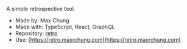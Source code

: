 A simple retrospective tool.

*   Made by: Max Chung
*   Made with: TypeScript, React, GraphQL
*   Repository: [retro](https://github.com/maxrchung/retro)
*   Use: [https://retro.maxrchung.com](https://retro.maxrchung.com)